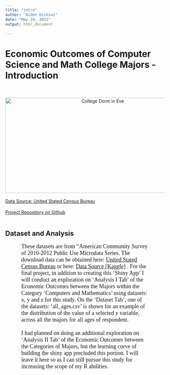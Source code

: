 ```yaml
---
title: "intro"
author: "Aiden Dickson"
date: "May 10, 2021"
output: html_document
    
---
```

<head>
<style>
p {
  font-family: verdana;
  font-size: 18px;
}

div.a {
    width: 80%;
    margin-left: 10%;
    overflow-wrap: break-word;
    
}

</style>
</head>

<body>
    
<h1>Economic Outcomes of Computer Science and Math College Majors - Introduction</h1>
<br><br>
<div style="text-align: center"><img src="college_dorm.png" alt="College Dorm in Eve" width="600" height="300"/></div>
<br>
<div>
<a href="http://www.census.gov/programs-surveys/acs/data/pums.html">Data Source: United Stated Census Bureau</a></p>    <a href="https://github.com/aiden-dickson/DACSS-601">Project Repository on Github</a><br><br></div>


<h2>Dataset and Analysis</h2>

<div class ="a">
<p>These datasets are from "American Community Survey of 2010-2012 Public Use Microdata Series. The download data can be obtained here: <a href="http://www.census.gov/programs-surveys/acs/data/pums.html">United Stated Census Bureau</a> or here: <a href="https://www.kaggle.com/tunguz/college-majors?select=majors-list.csv">Data Source [Kaggle]</a> . For the final project, in addition to creating this 'Shiny App' I will conduct an exploration on  'Analysis I Tab' of the Economic Outcomes between the Majors within the Category 'Computers and Mathematics'  using datasets: x, y and z for this study.  On the 'Dataset Tab', one of the datasets: 'all_ages.csv' is shown for an example of the distribution of the value of a selected y variable, across all the majors for all ages of respondent.<br><br>I had planned on doing an additional exploration on 'Analysis II Tab' of the Economic Outcomes between the Categories of Majors, but the learning curve of building the shiny app precluded this portion. I will leave it here so as I can still pursue this study for increasing the scope of my R abilities. </p> 

</div>


</body>